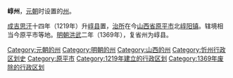 '''崞州'''，[[元朝|元朝]]时设置的[[州|州]]。

[[成吉思汗|成吉思汗]]十四年（1219年）升[[崞县|崞县]]置，[[治所|治所]]在今[[山西省|山西省]][[原平市|原平市]]北[[崞阳镇|崞阳镇]]。辖境相当今原平市等地。[[明朝|明朝]][[洪武|洪武]]二年（1369年），复省州为崞县。

{{山西行政区划小作品}}
[[Category:元朝的州|Category:元朝的州]]
[[Category:明朝的州|Category:明朝的州]]
[[Category:山西的州|Category:山西的州]]
[[Category:忻州行政区划史|Category:忻州行政区划史]]
[[Category:原平市|Category:原平市]]
[[Category:1219年建立的行政区划|Category:1219年建立的行政区划]]
[[Category:1369年废除的行政区划|Category:1369年废除的行政区划]]